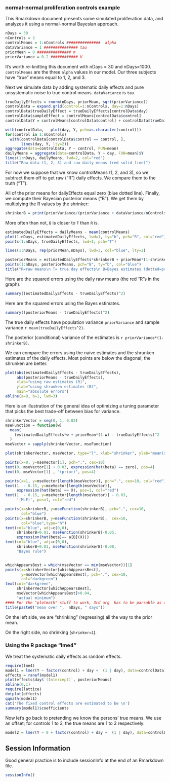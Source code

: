 ###      normal-normal proliferation controls example

This Rmarkdown document presents some simulated proliferation data, and analyzes it using a normal-normal Bayesian approach.
```r
nDays = 30
nControls = 3
controlMeans = 1:nControls ###############  alpha 
dataVariance = 1 ############### tau
priorMean = 0 ############### m
priorVariance = 0.2	############ V
```
It's worth re-knitting this document with nDays = 30 and nDays=1000.
`controlMeans` are the three `alpha` values in our model. Our three subjects have "true" means equal to 1, 2, and 3.

Next we simulate data by adding systematic daily effects and pure unsystematic noise to true control means. `dataVariance` is `tau`.

```r
trueDailyEffects = rnorm(nDays, priorMean, sqrt(priorVariance))
controlData = expand.grid(control=1:nControls, day=1:nDays)
controlData$trueDailyEffect = trueDailyEffects[controlData$day]
controlData$sampleEffect = controlMeans[controlData$control]
controlData$Y = controlMeans[controlData$control] + controlData$trueDailyEffect + rnorm(1:nrow(controlData), 0, sqrt(dataVariance))

with(controlData,	plot(day, Y, pch=as.character(control)))
for(control in 1:nControls) 
  with(controlData[controlData$control == control, ], 
       lines(day, Y, lty=2))
aggregate(data=controlData, Y ~ control, FUN=mean)
dailyMeans = aggregate(data=controlData, Y ~ day, FUN=mean)$Y
lines(1:nDays, dailyMeans, lwd=2, col="red")
title("Raw data (1, 2, 3) and raw daily means (red solid line)")
```

For now we suppose that we know controlMeans (1, 2, and 3), so we subtract them off to get raw ("R") daily effects. We compare them to the truth ("T"). 

All of the prior means for dailyEffects equal zero (blue dotted line).
Finally, we compute their Bayesian posterior means ("B"). We get them by multiplying the R values by the shrinker:
```r
shrinkerB = print(priorVariance/(priorVariance + dataVariance/nControls))
```
More often than not, `B` is closer to `T` than `R` is.

```r
estimatedDailyEffects = dailyMeans - mean(controlMeans)
plot(1:nDays, estimatedDailyEffects, lwd=1, ty="b", pch="R", col="red")
points(1:nDays, trueDailyEffects, lwd=1, pch="T")

lines(1:nDays, rep(priorMean,nDays), lwd=3, col="blue", lty=2)

posteriorMeans = estimatedDailyEffects*shrinkerB + priorMean*(1-shrinkerB)
points(1:nDays, posteriorMeans, pch="B", ty="b", col="blue")
title("R=raw means\n T= true day effects\n B=Bayes estimates (dotted=prior)")
```

Here are the squared errors using the daily raw means (the red "R"s in the graph).
```r
summary((estimatedDailyEffects - trueDailyEffects)^2)
```
Here are the squared errors using the Bayes estimates.
```r
summary((posteriorMeans - trueDailyEffects)^2)
```
The true daily effects have population variance `priorVariance` and sample variance `r mean(trueDailyEffects^2)`.

The posterior (conditional) variance of the estimates is 
`r priorVariance*(1-shrinkerB)`. 

We can compare the errors using the naive estimates and the shrunken estimates of the daily effects. Most points are below the diagonal; the shrunken are better.
```r
plot(abs(estimatedDailyEffects - trueDailyEffects), 
     abs(posteriorMeans - trueDailyEffects),
     xlab="using raw estimates (R)",
     ylab="using shrunken estimates (B)",
     main="absolute errors")
abline(a=0, b=1, lwd=3)
```

Here is an illustration of the general idea of optimizing a tuning parameter that picks the best trade-off between bias for variance.
```r
shrinkerVector = seq(0, 1, 0.02)
mseFunction = function(w) 
  mean(
    (estimatedDailyEffects*w + priorMean*(1-w) - trueDailyEffects)^2
  ) 
mseVector = sapply(shrinkerVector, mseFunction)

plot(shrinkerVector, mseVector, type="l", xlab="shrinker", ylab="mean(squared error)", ylim=c(0, max(mseVector)*1.2), yaxs="i")

points(x=0, y=mseVector[1], pch=".", cex=10)
text(0, mseVector[1] + 0.03, expression(hat(beta) == zero), pos=4)
text(0, mseVector[1] , "(prior)", pos=4)

points(x=1, y=mseVector[length(mseVector)], pch=".", cex=10, col="red")
text(1  - 0.15, y=mseVector[length(mseVector)], 
     expression(hat(beta) == X), pos=1, col="red")
text(1  - 0.15, y=mseVector[length(mseVector)] - 0.03, 
     '(MLE)', pos=1, col="red")

points(x=shrinkerB, y=mseFunction(shrinkerB), pch=".", cex=10,
       col="blue")
points(x=shrinkerB, y=mseFunction(shrinkerB),  cex=10,
       col="blue",type="h")
text(col="blue", adj=c(0,0),
     shrinkerB+0.01, mseFunction(shrinkerB)-0.05, 
     expression(hat(beta)== a[B](X)))
text(col="blue", adj=c(0,0),
     shrinkerB+0.01, mseFunction(shrinkerB)-0.08,  
     "Bayes rule")


whichAppearsBest = which(mseVector == min(mseVector))[1]
points(x=shrinkerVector[whichAppearsBest], 
       y=mseVector[whichAppearsBest], pch=".", cex=10,
       col="darkgreen")
text(col="darkgreen", 
     shrinkerVector[whichAppearsBest],
     mseVector[whichAppearsBest]+0.04,
     "actual minimum")
#### For the "plotmath" stuff to work, 3rd arg  has to be parsable as an R expression.
title(paste0("mean over ",  nDays, " days"))

```

On the left side, we are "shrinking" (regressing) all the way to the prior mean.

On the right side, no shrinking (`shrinker=1`).


###  Using the R package "lme4"

We treat the systematic daily effects as random effects.

```r
require(lme4)
model1 = lmer(Y ~ factor(control) + day +  (1 | day), data=controlData)
effects = ranef(model1)
plot(effects$day$`(Intercept)`, posteriorMeans)
abline(0,1)
require(lattice)
dotplot(effects)
qqmath(model1)
cat('The fixed control effects are estimated to be \n')
summary(model1)$coefficients
```

Now let's go back to pretending we know the persons' true means.  We use an offset; for controls 1 to 3, the true means are 1 to 3 respectively: 
```r
model2 = lmer(Y ~ 0 + factor(control) + day +  (1 | day), data=controlData, offset = control)
```

## Session Information
Good general practice is to include sessionInfo at the end of an Rmarkdown file.
```r
sessionInfo()
```